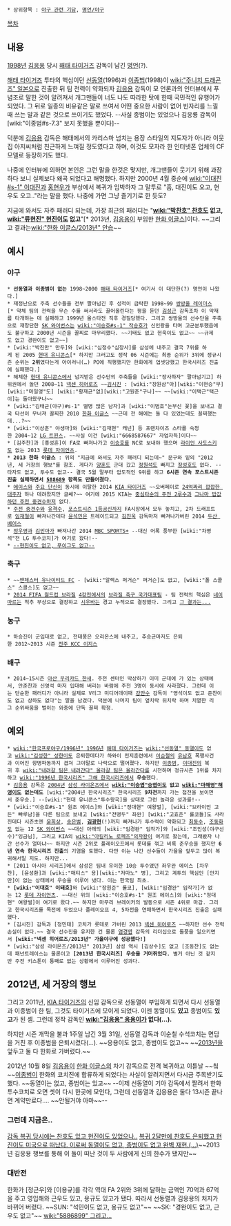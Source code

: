  * 상위항목 : [[야구 관련 기담]], [[명언/야구]]

[[목차]]

== 내용 ==
[[1998년]] [[김응용]] 당시 [[해태 타이거즈]] 감독이 남긴 [[명언]](?).

[[해태 타이거즈]] 투타의 핵심이던 [[선동열]](1996)과 [[이종범]](1998)이 [[wiki:"주니치 드래곤즈" 일본으로]] 진출한 뒤 팀 전력이 약화되자 [[김응용]] 감독이 모 언론과의 인터뷰에서 푸념조로 말한 것이 알려져서 개그맨들이 너도 나도 따라한 탓에 한때 국민적인 유행어가 되었다. 그 뒤로 일종의 비유같은 말로 쓰여서 어떤 중요한 사람이 없어 빈자리를 느낄 때 쓰는 말과 같은 것으로 쓰이기도 했었다. --사실 종범이는 있었으나 김응룡 감독이 [wiki:"이종범#s-7.3" 보지 못했을 뿐이다]--

덕분에 [[김응용]] 감독은 해태에서의 카리스마 넘치는 용장 스타일의 지도자가 아니라 이웃집 아저씨처럼 친근하게 느껴질 정도였다고 하며, 이것도 모자라 한 인터넷폰 업체의 CF 모델로 등장하기도 했다.

나중에 인터뷰에 의하면 본인은 그런 말을 한것은 맞지만, 개그맨들이 웃기기 위해 과장하다 보니 실제보다 왜곡 되었다고 해명했다. 하지만 2000년 4월 중순에 [[wiki:"이대진#s-1" 이대진]]과 [[홍현우]]가 부상에서 복귀가 임박하자 그 말투로 "흠, 대진이도 오고, 현우도 오고.."라는 말을 했다. 나중에 가면 그냥 즐기기로 한 듯도? 

지금에 와서도 자주 패러디 되는데, 가장 최근의 패러디는 "'''[[wiki:"박찬호" 찬호]]도 없고, [[wiki:"류현진" 현진이]]도 없고'''"[* 2013년, [[김응용]]이 부임한 [[한화 이글스]]]이다. ~~그리고 결과는[[wiki:"한화 이글스/2013년" 안습]]~~


== 예시 ==

=== 야구 ===

 * '''선동열과 이종범이 없는''' 1998~2000 [[해태 타이거즈]][* 여기서 이 대단한(?) 명언이 나왔다.]
 * 재정난으로 주축 선수들을 전부 팔아넘긴 후 성적이 급락한 1998~99 [[쌍방울 레이더스]][* 약체 팀의 전력을 무슨 수를 써서라도 끌어올린다는 평을 듣던 [[김성근]] 감독조차 이 악재를 타개하는 데 실패하고 1999년 올스타전 직후 경질당했다. 그리고 쌍방울의 선수단을 주축으로 재창단한 [[SK 와이번스]]는 [[wiki:"이승호#s-1" 작승호]]가 신인왕을 타며 고군분투했음에도 불구하고 2000년 시즌을 꼴찌로 마무리했다. ~~기태도 없고 현욱이도 없고~~ ~~규제도 없고 경완이도 없고~~]
 * [wiki:"박진만" 만두]와 [wiki:"심정수"심장사]를 삼성에 내주고 결국 7위를 하게 된 2005 [[현대 유니콘스]][* 하지만 그러고도 정작 06 시즌에는 최종 순위가 3위에 정규시즌 순위는 '''2위'''였다는게 아이러니(…) PO에 직행했지만 한화에게 업셋당했고 한국시리즈 진출에 실패했다.] 
 * 해체한 [[현대 유니콘스]]에서 넘겨받은 선수단의 주축들을 [wiki:"장사하자" 팔아넘기고] 하위권에서 놀던 2008~11 [[넥센 히어로즈]] ~~[[김시진]] : [wiki:"장원삼"아][wiki:"이현승"무][wiki:"마일영"도] [wiki:"황재균"없][wiki:"고원준"구나]~~ ~~[wiki:"이택근"택근이]는 돌아왔구나~~ 
 * [wiki:"김태균(야구)#s-1" 별명 많은 남자]과 [wiki:"이범호"눈부신 꽃]을 보내고 결국 타선이 무너져 꼴찌한 2010 [[한화 이글스]] ~~근데 전 해에는 둘 다 있었는데도 꼴찌했는데...?~~
 * [wiki:"이상훈" 야생마]와 [wiki:"김재현" 캐넌] 등 프랜차이즈 스타를 숙청한 2004~12 [[LG 트윈스]]. ~~사실 이건 [wiki:"6668587667" 자업자득]이다~~
 * [김주찬]과 [홍성흔]이 FA로 빠져나가고 [[이승호]]를 NC로 보내야 했으며 [[라이언 사도스키]]도 없는 2013 [[롯데 자이언츠]].
 * '''2013 한화 이글스''' : 위의 "지금에 와서도 자주 패러디 되는데~" 문구와 밑의 "2012년, 세 거장의 행보"를 참조. 게다가 [[양훈]]도 군대 갔고 [[정원석]]도 빠지고 [[장성호]]도 없다. --타자도 없고, 투수도 없고-- 결국 5월 말부터 압도적인 9위를 하고 '''6시즌 연속 포스트시즌 진출 실패하면서 [[588689]] 항목도 만들어졌다.'''
 * [[윤석민|에이스]]와 [[이용규|주요 단신]]이 동시에 이탈한 2014 [[KIA 타이거즈]] ~~오버페이로 [[이대형|24억짜리 깝깝한 대주자]] 하나 데려왔지만 글쎄?~~ 여기에 2015 KIA는 [[안치홍|중심타순의 주전 2루수]]과 [[이대형|그나마 밥값하던 주전 중견수]]마저 없다.
 * [[이종욱(야구선수)|주전 중견수]]와 [[손시헌|유격수]], [[최준석|포스트시즌 1등공신]]까지 FA시장에서 모두 놓치고, 2차 드래프트로 [[임재철]]이 빠져나간데다 [[윤석민(타자)|윤석민]]은 트레이드되고 [[김진욱]] 감독마저 빠져나가버린 2014 [[두산 베어스]]
 * [[정우영]]과 [[김민아]]가 빠져나간 2014 [[MBC SPORTS+]] --대신 어록 풍부한 [wiki:"차명석"전 LG 투수코치]가 여기로 왔다!-- 
 * [http://m.sports.naver.com/worldbaseball/news/read.nhn?oid=447&aid=0000010951 --현진이도 없고, 푸이그도 없고--]
=== 축구 ===
 * ~~[[맨체스터 유나이티드 FC]] - [wiki:"알렉스 퍼거슨" 퍼거슨]도 없고, [wiki:"폴 스콜스" 스콜스]도 없고~~
 * [[2014 FIFA 월드컵 브라질]] [[2014 FIFA 월드컵 브라질/4강, 결승|4강전]]에서의 [[브라질 축구 국가대표팀]] - 팀 전력의 핵심은 [[네이마르]]는 척추 부상으로 결장하고 [[치아구 시우바|시우바]]는 경고 누적으로 결장했다. 그리고 [[미네이랑의 비극|그 결과는...]]
=== 농구 ===
 * 하승진이 군입대로 없고, 전태풍은 오리온스에 내주고, 추승균마저도 은퇴한 2012~2013 시즌 [[전주 KCC 이지스]]
=== 배구 ===
 * 2014~15시즌 [[아산 우리카드 한새]]. 주전 센터인 박상하가 이미 군대에 가 있는 상태에서, 안준찬과 신영석 마저 입대해 버리는 바람에 주전 3명이 동시에 사라졌다. 그런데 이는 단순한 패러디가 아니라 실제로 V리그 미디어데이때 [[강만수]] 감독이 "영석이도 없고 준찬이도 없고 상하도 없다"는 말을 남겼다. 덕분에 나머지 팀이 엎치락 뒤치락 하며 치열한 리그 순위싸움을 벌이는 와중에 단독 꼴찌 확정.
== 예외 ==
 * [[wiki:"한국프로야구/1996년" 1996년]] [[해태 타이거즈]]는 [[wiki:"선동열" 동열이]]도 없고 [[wiki:"김성한" 성한이]]도 은퇴한데다가 하와이 전지훈련에서 [[이순철]]의 [[유남호]] 폭행사건과 이어진 항명파동까지 겹쳐 그야말로 나락으로 떨어졌다. 하지만 [[이종범]], [[이대진]]의 복귀 후 [[wiki:"내려갈 팀은 내려간다" 올라갈 팀은 올라간다]]를 시전하며 정규시즌 1위를 차지하고 [[wiki:"1996년 한국시리즈" 그해 한국시리즈]]에서 '''우승'''했다.
 * [[김응용]] 감독은 [[2004년]] [[삼성 라이온즈]]에서 '''[[wiki:"이승엽"승엽이]]도 없고 [[wiki:"마해영"해영이]]도 없는데도''' [wiki:"2004년 한국시리즈" 한국시리즈 '''9차전'''까지 가는 접전을 보이면서 준우승.] --[wiki:"현대 유니콘스"투수왕국]을 상대로 그런 놀라운 성과를!--
 * [wiki:"이승호#s-1" 원조 에이스]와 [wiki:"정대현" 여왕벌], [wiki:"브라이언 고든" 빠루남]을 다른 팀으로 보내고 [wiki:"전병두" 좌완] [wiki:"고효준" 롤코들]도 사라진데다 시즌초엔 [[윤희상]], [[송은범]], '''[[김광현]]'''(!)까지 빠져나가 투수력이 약화되고 [[최동수]], [[조동화]]도 없는 12 [[SK 와이번스]] ~~대신 아래의 [wiki:"임경완" 임작가]와 [wiki:"조인성(야구선수)"잉금님], 그리고 KIA의 [[wiki:"아킬리노 로페즈"의자왕]]이 여기로 왔는데, 그래봤자 나간 선수가 얼마냐~~ 하지만 시즌 2위로 플레이오프에서 롯데를 꺾고 비록 준우승을 했지만 '''6년 연속 한국시리즈 진출'''의 기염을 토했다. 다만 이는 나간 선수들이 가을을 앞두고 많이 복귀해서일 지도. 하지만...
 * [2011 아시아 시리즈]에서 삼성은 팀내 유이한 10승 투수였던 좌우완 에이스 [차우찬], [윤성환]과 [wiki:"매티스" 용][wiki:"저마노" 병], 그리고 계투의 핵심인 [안지만]이 없는 상태에서 우승을 이루어 냈다. 이는 한국팀 최초.
 * '''[wiki:"이대호" 이돼호]'''와 [wiki:"장원준" 롤코], [wiki:"임경완" 임작가]가 없는 12 [[롯데 자이언츠]]. ~~대신 위의 [wiki:"이승호#s-1" 원조 에이스]와 [wiki:"정대현" 여왕벌]이 여기로 왔다.~~ 하지만 마무리 브레이커의 발동으로 시즌 4위로 마감. 그리고 한국시리즈를 목전에 두었으나 플레이오프 4, 5차전을 연패하면서 한국시리즈 진출은 실패했다.
 * [김시진] 감독과 [정민태] 코치가 롯데로 가버린 2013 [[넥센 히어로즈]] ~~하지만 선수 전력손실이 없다.~~ 결국 선수진을 유지한 건 물론 [[염경엽]] 감독의 리더십으로 돌풍을 일으키면서 '''[wiki:"넥센 히어로즈/2013년" 가을야구에 성공했다!]''' 
 * [wiki:"삼성 라이온즈/2013년" 2013년] 삼성 역시 [김상수]도 없고 [조동찬]도 없는데 패넌트레이스는 물론이고 '''[2013년 한국시리즈] 우승을 거머쥐었다.''' 별거 아닌 것 같지만 주전 키스톤이 통째로 없는 상황에서 이루어진 성과다.
== 2012년, 세 거장의 행보 ==
그리고 2011년, [[KIA 타이거즈]]의 신임 감독으로 선동열이 부임하게 되면서 다시 선동열과 이종범이 한 팀, 그것도 타이거즈에 모이게 되었다. 이젠 동열이도 '''있고''' 종범이도 '''있고'''가 된 셈. 그런데 정작 감독인 '''[[wiki:"김응용" 응용이]]가 없다(…).'''

하지만 시즌 개막을 불과 1주일 남긴 3월 31일, 선동열 감독과 이순철 수석코치는 면담을 거친 후 이종범을 은퇴시켰다(…). ~~응용이도 없고, 종범이도 없고~~ ~~[[2013년]]을 앞두고 둘 다 한화로 가버렸다.~~

2012년 10월 8일 [[김응용]]이 [[한화 이글스]]의 차기 감독으로 전격 복귀하고 이튿날 ~~칰~~[[이종범]]이 한화의 코치진에 합류하게 되었다는 사실이 알려지면서 다시금 주목받기도 했다. ~~동열이는 없고, 종범이는 있고~~ --이제 선동열이 기아 감독에서 짤려서 한화 투수코치로 오면 셋이 다시 한곳에 모인다, 그런데 선동열과 김응용은 둘다 13시즌 끝나면 계약만료다.... ~~안될거야 아마~~--

=== 그런데 지금은.. ===
[http://news.naver.com/main/read.nhn?mode=LSD&mid=sec&sid1=107&oid=295&aid=0000000856 감독 복귀 당시에는 찬호도 있고 현진이도 있었으나..]
[http://news.naver.com/main/read.nhn?mode=LSD&mid=sec&sid1=107&oid=295&aid=0000000882 복귀 2달만에 찬호도 은퇴했고 현진이도 미국으로 떠났다. 이로써 동열이도 없고, 종범이도 없고 완벽 재현.(...)]~~2013년 김응용 행보를 통해 이 둘이 떠난 것이 두 사람에게 신의 한수가 됐지만~~
=== 대반전 ===
한화가 [정근우]와 [이용규]를 각각 역대 FA 2위와 3위에 달하는 금액인 70억과 67억을 주고 영입해와 근우도 있고, 용규도 있고가 됐다. 따라서 선동렬과 김응용의 처지가 바뀌어 버렸다. ~~SUN: "석민이도 없고, 용규도 없고"~~ ~~SK: "경완이도 없고, 근우도 없고"~~
[[wiki:"5886899" 그리고...]]
